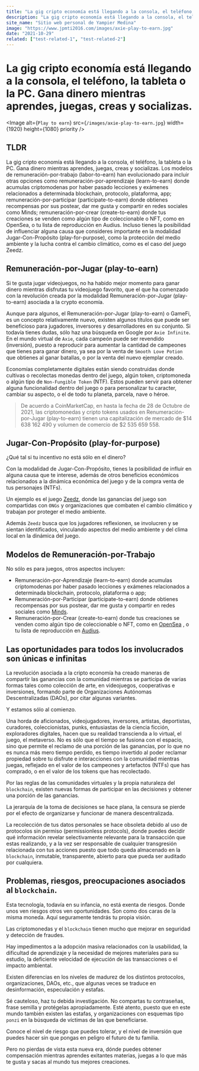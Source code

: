 ```yaml
---
title: "La gig cripto economía está llegando a la consola, el teléfono, la tableta o la PC. Gana dinero mientras aprendes, juegas, creas y socializas."
description: "La gig cripto economía está llegando a la consola, el teléfono, la tableta o la PC. Gana dinero mientras aprendes, juegas, creas y socializas. Los modelos de remuneración-por-trabajo (labor-to-earn) han evolucionado para incluir otras opciones como remuneración-por-aprendizaje (learn-to-earn) donde acumulas criptomodenas por haber pasado lecciones y exámenes relacionados a determinada blockchain, protocolo, plataforma, app; remuneración-por-participar (participate-to-earn) donde obtienes recompensas por sus postear, dar me gusta y compartir en redes sociales como Minds; remuneración-por-crear (create-to-earn) donde tus creaciones se venden como algún tipo de coleccionable o NFT, como en OpenSea, o tu lista de reproducción en Audius. Incluso tienes la posibilidad de influenciar alguna causa que consideres importante en la modalidad Jugar-Con-Propósito (play-for-purpose), como la protección del medio ambiente y la lucha contra el cambio climático, como es el caso del juego Zeedz."
site_name: "Sitio web personal de Yampier Medina"
image: "https://www.jpmti2016.com/images/axie-play-to-earn.jpg"
date: "2021-10-29"
related: ["test-related-1", "test-related-2"]
---
```


# La gig cripto economía está llegando a la consola, el teléfono, la tableta o la PC. Gana dinero mientras aprendes, juegas, creas y socializas.

<Image
  alt={`Play to earn`}
  src={`/images/axie-play-to-earn.jpg`}
  width={1920}
  height={1080}
  priority
/>

## TLDR

La gig cripto economía está llegando a la consola, el teléfono, la tableta o la PC. Gana dinero mientras aprendes, juegas, creas y
socializas. Los modelos de remuneración-por-trabajo (labor-to-earn) han evolucionado para incluir otras opciones como
remuneración-por-aprendizaje (learn-to-earn) donde acumulas criptomodenas por haber pasado lecciones y exámenes relacionados a determinada
blockchain, protocolo, plataforma, app; remuneración-por-participar (participate-to-earn) donde obtienes recompensas por sus postear, dar
me gusta y compartir en redes sociales como Minds; remuneración-por-crear (create-to-earn) donde tus creaciones se venden como algún
tipo de coleccionable o NFT, como en OpenSea, o tu lista de reproducción en Audius. Incluso tienes la posibilidad de influenciar alguna causa
que consideres importante en la modalidad Jugar-Con-Propósito (play-for-purpose), como la protección del medio ambiente y la lucha contra
el cambio climático, como es el caso del juego Zeedz.

## Remuneración-por-Jugar (play-to-earn)

Si te gusta jugar videojuegos, no ha habido mejor momento para ganar dinero mientras disfrutas tu videojuego favorito, que el que ha
comenzado con la revolución creada por la modalidad Remuneración-por-Jugar (play-to-earn) asociada a la crypto economía.

Aunque para algunos, el Remuneración-por-Jugar (play-to-earn) o GameFi, es un concepto relativamente nuevo, existen algunos títulos que puede
ser beneficioso para jugadores, inversores y desarrolladores en su conjunto. Si todavía tienes dudas, sólo haz una búsqueda en Google por
`Axie Infinite`. En el mundo virtual de `Axie`, cada campeón puede ser revendido (inversión), puesto a reproducir para aumentar la cantidad
de campeones que tienes para ganar dinero, ya sea por la venta de `Smooth Love Potion` que obtienes al ganar batallas, o por la venta del nuevo
ejemplar creado.

Economías completamente digitales están siendo construidas donde cultivas o recolectas monedas dentro del juego, algún token, criptomoneda
o algún tipo de `Non-Fungible Token` (NTF). Estos pueden servir para obtener alguna funcionalidad dentro del juego o para personalizar tu caracter,
cambiar su aspecto, o el de todo tu planeta, parcela, nave o héroe.

> De acuerdo a CoinMarketCap, en hasta la fecha de 28 de Octubre de 2021, las criptomonedas y cripto tokens usados en Renumeración-por-Jugar
> (play-to-earn) tienen una capitalización de mercado de $14 638 162 490 y volumen de comercio de $2 535 659 558.

## Jugar-Con-Propósito (play-for-purpose)

¿Qué tal si tu incentivo no está sólo en el dinero?

Con la modalidad de Jugar-Con-Propósito, tienes la posibilidad de influir en alguna causa que te interese, además de otros
beneficios económicos relacionados a la dinámica económica del juego y de la compra venta de tus personajes (NTFs).

Un ejemplo es el juego [Zeedz](https://www.zeedz.io/), donde las ganancias del juego son compartidas con `ONGs` y organizaciones que
combaten el cambio climático y trabajan por proteger el medio ambiente.

Además `Zeedz` busca que los jugadores reflexionen, se involucren y se sientan identificados, vinculando aspectos del medio ambiente y
del clima local en la dinámica del juego.

## Modelos de Remuneración-por-Trabajo

No sólo es para juegos, otros aspectos incluyen:

- Remuneración-por-Aprendizaje (learn-to-earn) donde acumulas criptomodenas por haber pasado lecciones y exámenes relacionados a determinada blockchain, protocolo, plataforma o app;
- Remuneración-por-Participar (participate-to-earn) donde obtienes recompensas por sus postear, dar me gusta y compartir en redes sociales
  como [Minds](https://www.minds.com/).
- Remuneración-por-Crear (create-to-earn) donde tus creaciones se venden como algún tipo de coleccionable o NFT, como en
  [OpenSea](https://opensea.io/) , o tu lista de reproducción en [Audius](https://audius.co/).

## Las oportunidades para todos los involucrados son únicas e infinitas

La revolución asociada a la cripto economía ha creado maneras de compartir las ganancias con la comunidad mientras se participa de varias
formas tales como colección de arte, en videojuegos, cooperativas e inversiones, formando parte de Organizaciones Autónomas Descentralizadas
(DAOs), por citar algunas variantes.

Y estamos sólo al comienzo.

Una horda de aficionados, videojugadores, inversores, artistas, deportistas, curadores, coleccionistas, punks, entusiastas de la ciencia
ficción, exploradores digitales, hacen que su realidad transcienda a lo virtual, el juego, el metaverso. No es sólo que el tiempo se fusiona
con el espacio, sino que permite el reclamo de una porción de las ganancias, por lo que no es nunca más mero tiempo perdido, es tiempo
invertido al poder reclamar propiedad sobre tu disfrute e interacciones con la comunidad mientras juegas, reflejado en el valor de los
campeones y artefactos (NTFs) que has comprado, o en el valor de los tokens que has recolectado.

Por las reglas de las comunidades virtuales y la propia naturaleza del `blockchain`, existen nuevas formas de participar en las decisiones
y obtener una porción de las ganancias.

La jerarquía de la toma de decisiones se hace plana, la censura se pierde por el efecto de organizarse y funcionar de manera descentralizada.

La recolección de tus datos personales se hace obsoleta debido al uso de protocolos sin permiso (permissionless protocols), donde puedes
decidir qué información revelar selectivamente relevante para la transacción que estas realizando, y a la vez ser responsable de cualquier
transgresión relacionada con tus acciones puesto que todo queda almacenado en la `blockchain`, inmutable, transparente, abierto para que
pueda ser auditado por cualquiera.

## Problemas, riesgos, preocupaciones asociados al `blockchain`.

Esta tecnología, todavía en su infancia, no está exenta de riesgos. Donde unos ven riesgos otros ven oportunidades. Son como dos caras de la misma moneda.
Aquí seguramente tendrás tu propia visión.

Las criptomonedas y el `blockchain` tienen mucho que mejorar en seguridad y detección de fraudes.

Hay impedimentos a la adopción masiva relacionados con la usabilidad, la dificultad de aprendizaje y la necesidad
de mejores materiales para su estudio, la deficiente velocidad de ejecución de las transacciones o el impacto ambiental.

Existen diferencias en los niveles de madurez de los distintos protocolos, organizaciones, DAOs, etc., que algunas veces se traduce en
desinformación, especulación y estafas.

Sé cauteloso, haz tu debida investigación. No compartas tu contraseñas, frase semilla y protégelas apropiadamente. Esté atento, puesto que
en este mundo también existen las estafas, y organizaciones con esquemas tipo `ponzi` en la búsqueda de víctimas de las que beneficiarse.

Conoce el nivel de riesgo que puedes tolerar, y el nivel de inversión que puedes hacer sin que pongas en peligro el futuro de tu familia.

Pero no pierdas de vista esta nueva era, dónde puedes obtener compensación mientras aprendes exitantes materias, juegas a lo que más
te gusta y sacas al mundo tus mejores creaciones.
